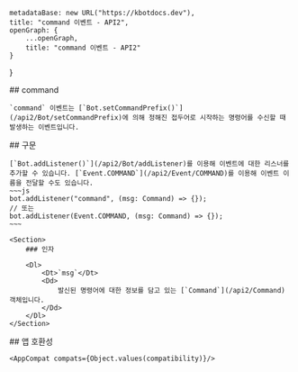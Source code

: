 
    metadataBase: new URL("https://kbotdocs.dev"),
    title: "command 이벤트 - API2",
    openGraph: {
        ...openGraph,
        title: "command 이벤트 - API2"
    }
}

<Section>
    ## command

    `command` 이벤트는 [`Bot.setCommandPrefix()`](/api2/Bot/setCommandPrefix)에 의해 정해진 접두어로 시작하는 명령어를 수신할 때 발생하는 이벤트입니다.
</Section>
<Section>
    ## 구문

    [`Bot.addListener()`](/api2/Bot/addListener)를 이용해 이벤트에 대한 리스너를 추가할 수 있습니다. [`Event.COMMAND`](/api2/Event/COMMAND)를 이용해 이벤트 이름을 전달할 수도 있습니다.
    ~~~js
    bot.addListener("command", (msg: Command) => {});
    // 또는
    bot.addListener(Event.COMMAND, (msg: Command) => {});
    ~~~

    <Section>
        ### 인자

        <Dl>
            <Dt>`msg`</Dt>
            <Dd>
                발신된 명령어에 대한 정보를 담고 있는 [`Command`](/api2/Command) 객체입니다.
            </Dd>
        </Dl>
    </Section>
</Section>
<Section>
    ## 앱 호환성

    <AppCompat compats={Object.values(compatibility)}/>
</Section>